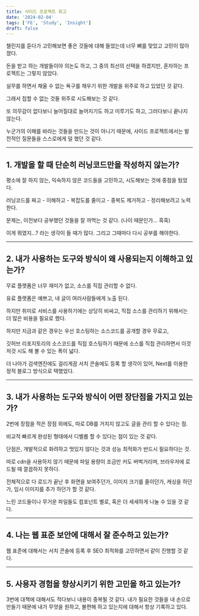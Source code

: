 ```yaml
---
title: 사이드 프로젝트 회고
date: '2024-02-04'
tags: ['FE', 'Study', 'Insight']
draft: false
---
```


챌린지를 듣다가 고민해보면 좋은 것들에 대해 들었는데 너무 뼈를 맞았고 고민이 많아졌다.

돈을 받고 하는 개발들이야 의논도 하고, 그 중의 최선의 선택을 하겠지만, 혼자하는 프로젝트는 그렇지 않았다.

실무를 하면서 채울 수 없는 욕구를 채우기 위한 개발을 위주로 하고 있었던 것 같다.

그래서 접할 수 없는 것들 위주로 시도해보는 것 같다.

또 의무감이 없다보니 늘어질대로 늘어지기도 하고 미루기도 하고, 그러다보니 끝나지 않는다.

누군가의 이해를 바라는 것들을 만드는 것이 아니기 때문에, 사이드 프로젝트에서는 발전적인 질문들을 스스로에게 덜 했던 것 같다.

---

## 1. 개발을 할 때 단순히 러닝코드만을 작성하지 않는가?

평소에 잘 하지 않는, 익숙하지 않은 코드들을 고민하고, 시도해보는 것에 중점을 뒀었다.

러닝코드를 짜고 - 이해하고 - 복잡도를 줄이고 - 중복도 제거하고 - 정리해보려고 노력한다.

문제는, 이전보다 공부했던 것들을 잘 까먹는 것 같다. (나이 때문인가... 흑흑)

이게 뭐였지...? 라는 생각이 들 때가 많다. 그리고 그때마다 다시 공부를 해야한다.

---

## 2. 내가 사용하는 도구와 방식이 왜 사용되는지 이해하고 있는가?

무료 플랫폼은 너무 재미가 없고, 소스를 직접 관리할 수 없다.

유료 플랫폼은 예쁘고, 내 글이 여러사람들에게 노출 된다.

하지만 취미로 서비스를 사용하기에는 상당히 비싸고, 직접 소스를 관리하기 위해서는 더 많은 비용을 필요로 했다.

하지만 지금과 같은 경우는 우선 호스팅하는 소스코드를 공개할 경우 무료고, 

깃허브 리포지토리의 소스코드를 직접 호스팅하기 때문에 소스를 직접 관리하면서 이것저것 시도 해 볼 수 있는 폭이 넓다.

더 나아가 검색엔진에도 걸리게끔 서치 콘솔에도 등록 할 생각이 있어, Next를 이용한 정적 블로그 방식으로 택했었다.

---

## 3. 내가 사용하는 도구와 방식이 어떤 장단점을 가지고 있는가?

2번에 장점을 적은 장점 외에도, 따로 DB를 거치지 않고도 글을 관리 할 수 있다는 점.

비교적 빠르게 완성된 형태에서 디벨롭 할 수 있다는 점이 있는 것 같다.

단점은, 개발적으로 화려하고 멋있지 않다는 것과 성능 최적화가 반드시 필요하다는 것.

따로 cdn을 사용하지 않기 때문에 파일 용량이 조금만 커도 버벅거리며, 브라우저에 로드될 때 깔끔하지 못하다.

전체적으로 다 로드가 끝난 후 화면을 보여주던가, 이미지 크기를 줄이던가, 캐싱을 하던가, 임시 이미지를 추가 하던가 할 것 같다.

느린 코드들이나 무거운 파일들도 컴포넌트 별로, 혹은 더 세세하게 나눌 수 있을 것 같다.

---

## 4. 나는 웹 표준 보안에 대해서 잘 준수하고 있는가?

웹 표준에 대해서는 서치 콘솔에 등록 후 SEO 최적화를 고민하면서 같이 진행할 것 같다.

---

## 5. 사용자 경험을 향상시키기 위한 고민을 하고 있는가?

3번에 대책에 대해서도 적다보니 내용이 중복될 것 같다.
내가 필요한 것들을 내 손으로 만들기 때문에 내가 무엇을 원하고, 불편해 하고 있는지에 대해서 항상 기록하고 있다. 